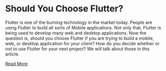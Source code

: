 # Should You Choose Flutter?

Flutter is one of the burning technology in the market today. People are using Flutter to build all sorts of Mobile applications. Not only that, Flutter is being used to develop many web and desktop applications. Now the question is, should you choose Flutter if you are trying to build a mobile, web, or desktop application for your client? How do you decide whether or not to use Flutter for your next project? We will talk about those in this article.

<a href="blog/should-you-choose-flutter">Read More</a>
